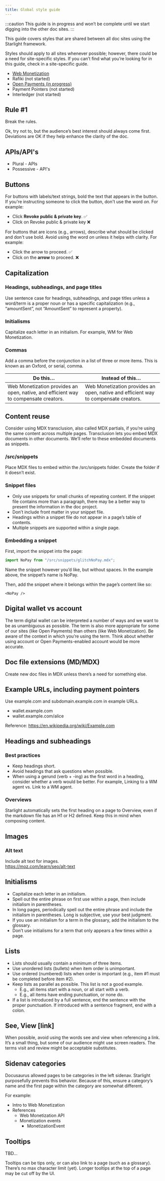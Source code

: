 ```yaml
---
title: Global style guide
---
```


:::caution
This guide is in progress and won’t be complete until we start digging into the other doc sites.
:::

This guide covers styles that are shared between all doc sites using the Starlight framework.

Styles should apply to all sites whenever possible; however, there could be a need for site-specific styles. If you can’t find what you’re looking for in this guide, check in a site-specific guide.

- [Web Monetization](/content/webmonetization)
- Rafiki (not started)
- [Open Payments (in progress)](/content/openpayments)
- Payment Pointers (not started)
- Interledger (not started)

## Rule #1

Break the rules.

Ok, try not to, but the audience’s best interest should always come first. Deviations are OK if they help enhance the clarity of the doc.

## APIs/API's

- Plural - APIs
- Possessive - API's

## Buttons

For buttons with labels/text strings, bold the text that appears in the button. If you're instructing someone to click the button, don't use the word *on*. For example:

* Click **Revoke public & private key**. ✅
* Click on Revoke public & private key ❌

For buttons that are icons (e.g., arrows), describe what should be clicked and don't use bold. Avoid using the word *on* unless it helps with clarity. For example:

* Click the arrow to proceed. ✅
* Click on the **arrow** to proceed. ❌

## Capitalization

### Headings, subheadings, and page titles

Use sentence case for headings, subheadings, and page titles unless a word/term is a proper noun or has a specific capitalization (e.g., “amountSent”, not “AmountSent” to represent a property).

### Initialisms

Capitalize each letter in an initialism. For example, WM for Web Monetization.

### Commas

Add a comma before the conjunction in a list of three or more items. This is known as an Oxford, or serial, comma.

| Do this…                                                                             | Instead of this…                                                                    |
| ------------------------------------------------------------------------------------ | ----------------------------------------------------------------------------------- |
| Web Monetization provides an open, native, and efficient way to compensate creators. | Web Monetization provides an open, native and efficient way to compensate creators. |

## Content reuse

Consider using MDX transclusion, also called MDX partials, if you’re using the same content across multiple pages. Transclusion lets you embed MDX documents in other documents. We’ll refer to these embedded documents as snippets.

### /src/snippets

Place MDX files to embed within the /src/snippets folder. Create the folder if it doesn’t exist.

### Snippet files

- Only use snippets for small chunks of repeating content. If the snippet file contains more than a paragraph, there may be a better way to present the information in the doc project.
- Don’t include front matter in your snippet file.
- Headings within a snippet file do not appear in a page’s table of contents.
- Multiple snippets are supported within a single page.

### Embedding a snippet

First, import the snippet into the page:

```jsx
import NoPay from "/src/snippets/glitchNoPay.mdx";
```

Name the snippet however you’d like, but without spaces. In the example above, the snippet’s name is NoPay.

Then, add the snippet where it belongs within the page’s content like so:

```mdx
<NoPay />
```

## Digital wallet vs account

The term digital wallet can be interpreted a number of ways and we want to be as unambiguous as possible. The term is also more appropriate for some of our sites (like Open Payments) than others (like Web Monetization). Be aware of the context in which you’re using the term. Think about whether using account or Open Payments-enabled account would be more accurate.

## Doc file extensions (MD/MDX)

Create new doc files in MDX unless there’s a need for something else.

## Example URLs, including payment pointers

Use example.com and subdomain.example.com in example URLs.

- wallet.example.com
- wallet.example.com/alice

Reference: https://en.wikipedia.org/wiki/Example.com

## Headings and subheadings

### Best practices

- Keep headings short.
- Avoid headings that ask questions when possible.
- When using a gerund (verb + -ing) as the first word in a heading, consider whether a verb would be better. For example, Linking to a WM agent vs. Link to a WM agent.

### Overviews

Starlight automatically sets the first heading on a page to Overview, even if the markdown file has an H1 or H2 defined. Keep this in mind when composing content.

## Images

### Alt text

Include alt text for images.  
https://moz.com/learn/seo/alt-text

## Initialisms

- Capitalize each letter in an initialism.
- Spell out the entire phrase on first use within a page, then include initialism in parentheses.
- In long pages, periodically spell out the entire phrase and include the initialism in parentheses. Long is subjective, use your best judgment.
- If you use an initialism for a term in the glossary, add the initialism to the glossary.
- Don’t use initialisms for a term that only appears a few times within a page.

## Lists

- Lists should usually contain a minimum of three items.
- Use unordered lists (bullets) when item order is unimportant.
- Use ordered (numbered) lists when order is important (e.g., item #1 must be completed before item #2).
- Keep lists as parallel as possible. This list is not a good example.
  - E.g., all items start with a noun, or all start with a verb.
  - E.g., all items have ending punctuation, or none do.
- If a list is introduced by a full sentence, end the sentence with the proper punctuation. If introduced with a sentence fragment, end with a colon.

## See, View [link]

When possible, avoid using the words see and view when referencing a link. It’s a small thing, but some of our audience might use screen readers. The terms visit and review might be acceptable substitutes.

## Sidenav categories

Docusaurus allowed pages to be categories in the left sidenav. Starlight purposefully prevents this behavior. Because of this, ensure a category’s name and the first page within the category are somewhat different.

For example:

- Intro to Web Monetization
- References
  - Web Monetization API
  - Monetization events
    - MonetizationEvent

## Tooltips

TBD…

Tooltips can be tips only, or can also link to a page (such as a glossary). There’s no max character limit (yet). Longer tooltips at the top of a page may be cut off by the UI.
